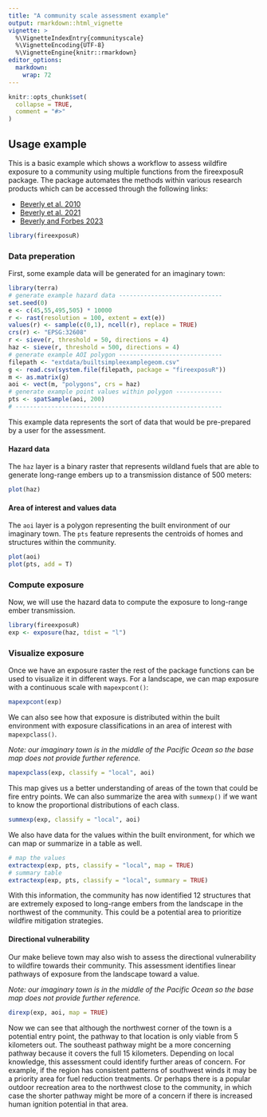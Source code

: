 ```yaml
---
title: "A community scale assessment example"
output: rmarkdown::html_vignette
vignette: >
  %\VignetteIndexEntry{communityscale}
  %\VignetteEncoding{UTF-8}
  %\VignetteEngine{knitr::rmarkdown}
editor_options: 
  markdown: 
    wrap: 72
---
```


```r
knitr::opts_chunk$set(
  collapse = TRUE,
  comment = "#>"
)
```

## Usage example

This is a basic example which shows a workflow to assess wildfire
exposure to a community using multiple functions from the fireexposuR
package. The package automates the methods within various research
products which can be accessed through the following links:

-   [Beverly et al. 2010](https://doi.org/10.1071/WF09071)
-   [Beverly et al. 2021](https://doi.org/10.1007/s10980-020-01173-8)
-   [Beverly and Forbes
    2023](https://doi.org/10.1007/s11069-023-05885-3)

```r
library(fireexposuR)
```

### Data preperation

First, some example data will be generated for an imaginary town:

```r
library(terra)
# generate example hazard data -----------------------------
set.seed(0)
e <- c(45,55,495,505) * 10000
r <- rast(resolution = 100, extent = ext(e))
values(r) <- sample(c(0,1), ncell(r), replace = TRUE)
crs(r) <- "EPSG:32608"
r <- sieve(r, threshold = 50, directions = 4)
haz <- sieve(r, threshold = 500, directions = 4)
# generate example AOI polygon -----------------------------
filepath <- "extdata/builtsimpleexamplegeom.csv"
g <- read.csv(system.file(filepath, package = "fireexposuR"))
m <- as.matrix(g)
aoi <- vect(m, "polygons", crs = haz)
# generate example point values within polygon -------------
pts <- spatSample(aoi, 200)
# ----------------------------------------------------------
```

This example data represents the sort of data that would be pre-prepared
by a user for the assessment.

#### Hazard data

The `haz` layer is a binary raster that represents wildland fuels that
are able to generate long-range embers up to a transmission distance of
500 meters:

```r
plot(haz)
```

#### Area of interest and values data

The `aoi` layer is a polygon representing the built environment of our
imaginary town. The `pts` feature represents the centroids of homes and
structures within the community.

```r
plot(aoi)
plot(pts, add = T)
```

### Compute exposure

Now, we will use the hazard data to compute the exposure to long-range
ember transmission.

```r
library(fireexposuR)
exp <- exposure(haz, tdist = "l")
```

### Visualize exposure

Once we have an exposure raster the rest of the package functions can be
used to visualize it in different ways. For a landscape, we can map
exposure with a continuous scale with `mapexpcont()`:

```r
mapexpcont(exp)
```

We can also see how that exposure is distributed within the built
environment with exposure classifications in an area of interest with
`mapexpclass()`.

*Note: our imaginary town is in the middle of the Pacific Ocean so the
base map does not provide further reference.*

```r
mapexpclass(exp, classify = "local", aoi)
```

This map gives us a better understanding of areas of the town that could
be fire entry points. We can also summarize the area with `summexp()` if
we want to know the proportional distributions of each class.

```r
summexp(exp, classify = "local", aoi)
```

We also have data for the values within the built environment, for which
we can map or summarize in a table as well.

```r
# map the values
extractexp(exp, pts, classify = "local", map = TRUE)
# summary table 
extractexp(exp, pts, classify = "local", summary = TRUE)

```

With this information, the community has now identified 12 structures
that are extremely exposed to long-range embers from the landscape in
the northwest of the community. This could be a potential area to
prioritize wildfire mitigation strategies.

#### Directional vulnerability

Our make believe town may also wish to assess the directional
vulnerability to wildfire towards their community. This assessment
identifies linear pathways of exposure from the landscape toward a
value.

*Note: our imaginary town is in the middle of the Pacific Ocean so the
base map does not provide further reference.*

```r
direxp(exp, aoi, map = TRUE)

```

Now we can see that although the northwest corner of the town is a
potential entry point, the pathway to that location is only viable from
5 kilometers out. The southeast pathway might be a more concerning
pathway because it covers the full 15 kilometers. Depending on local
knowledge, this assessment could identify further areas of concern. For
example, if the region has consistent patterns of southwest winds it may
be a priority area for fuel reduction treatments. Or perhaps there is a
popular outdoor recreation area to the northwest close to the community,
in which case the shorter pathway might be more of a concern if there is
increased human ignition potential in that area.
